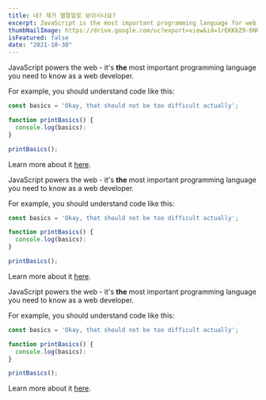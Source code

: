 ```yaml
---
title: 네? 제가 웹잘알로 보이시나요?
excerpt: JavaScript is the most important programming language for web development. You probably don't know it well enough!
thumbNailImage: https://drive.google.com/uc?export=view&id=1rEKKbZ9-6NQf3dJCt0vKiKdz7mXt2Pnq
isFeatured: false
date: "2021-10-30"
---
```


JavaScript powers the web - it's **the** most important programming language you need to know as a web developer.

For example, you should understand code like this:

```js
const basics = 'Okay, that should not be too difficult actually';

function printBasics() {
  console.log(basics):
}

printBasics();
```

Learn more about it [here](https://academind.com).

JavaScript powers the web - it's **the** most important programming language you need to know as a web developer.

For example, you should understand code like this:

```js
const basics = 'Okay, that should not be too difficult actually';

function printBasics() {
  console.log(basics):
}

printBasics();
```

Learn more about it [here](https://academind.com).

JavaScript powers the web - it's **the** most important programming language you need to know as a web developer.

For example, you should understand code like this:

```js
const basics = 'Okay, that should not be too difficult actually';

function printBasics() {
  console.log(basics):
}

printBasics();
```

Learn more about it [here](https://academind.com).

